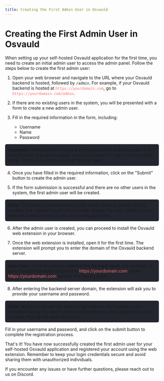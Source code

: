 ```yaml
---
title: Creating the First Admin User in Osvauld
---
```


# Creating the First Admin User in Osvauld

When setting up your self-hosted Osvauld application for the first time, you need to create an initial admin user to access the admin panel. Follow the steps below to create the first admin user:

1. Open your web browser and navigate to the URL where your Osvauld backend is hosted, followed by `/admin`. For example, if your Osvauld backend is hosted at <span style="color: #ff6b6b;">`https://yourdomain.com`</span>, go to <span style="color: #ff6b6b;">`https://yourdomain.com/admin`</span>.

2. If there are no existing users in the system, you will be presented with a form to create a new admin user.

3. Fill in the required information in the form, including:
   - Username
   - Name
   - Password

<div style="background-color: #23262f; padding: 10px; border-radius: 5px;">
  <strong>Important:</strong> Make sure to choose a strong password and remember it or write it down in a secure place, as you will need it to log in to the admin panel. There is no way to recover this for now.
</div>

4. Once you have filled in the required information, click on the "Submit" button to create the admin user.

5. If the form submission is successful and there are no other users in the system, the first admin user will be created.

<div style="background-color: #23262f; padding: 10px; border-radius: 5px;">
  <strong>Note:</strong> This route is a one-time use only route. Once an admin user is created, the `/admin` route will no longer display the user creation form and will instead show you the admin already exists.
</div>

6. After the admin user is created, you can proceed to install the Osvauld web extension in your browser.

7. Once the web extension is installed, open it for the first time. The extension will prompt you to enter the domain of the Osvauld backend server.

<div style="background-color: #23262f; padding: 10px; border-radius: 5px;">
  <strong>Important:</strong> Enter the domain <strong>without the forward slash</strong>. For example, if your Osvauld backend is hosted at <span style="color: #ff6b6b;">https://yourdomain.com</span>, enter <span style="color: #ff6b6b;">https://yourdomain.com</span> without the trailing slash.
</div>

8. After entering the backend server domain, the extension will ask you to provide your username and password.

<div style="background-color: #23262f; padding: 10px; border-radius: 5px;">
  <strong>Note:</strong> Make sure to use the same email address and password you provided during the admin user creation process when registering your account through the web extension.
</div>

Fill in your username and password, and click on the submit button to complete the registration process.

That's it! You have now successfully created the first admin user for your self-hosted Osvauld application and registered your account using the web extension. Remember to keep your login credentials secure and avoid sharing them with unauthorized individuals.

If you encounter any issues or have further questions, please reach out to us on Discord. 